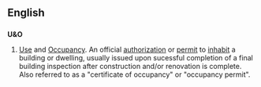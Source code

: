 ==English==

==={{acronym}}===
'''U&O'''

# [[Use]] and [[Occupancy]]. An official [[authorization]] or [[permit]] to [[inhabit]] a building or dwelling, usually issued upon sucessful completion of a final building inspection after construction and/or renovation is complete. Also referred to as a "certificate of occupancy" or "occupancy permit".